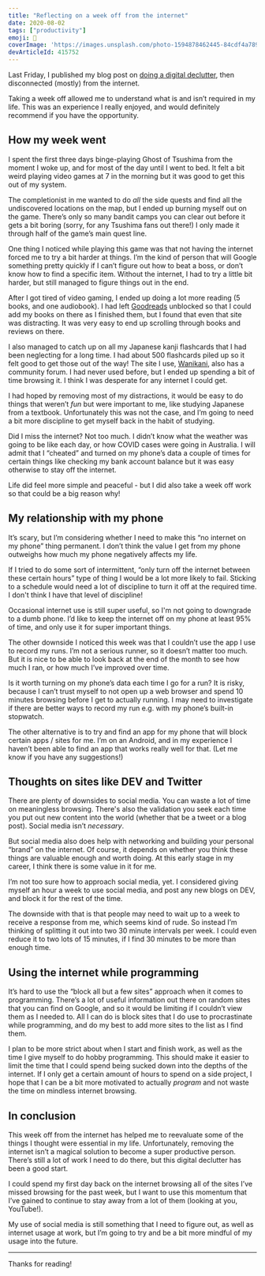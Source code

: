```yaml
---
title: "Reflecting on a week off from the internet"
date: 2020-08-02
tags: ["productivity"]
emoji: 🌴
coverImage: 'https://images.unsplash.com/photo-1594878462445-84cdf4a789d8?ixlib=rb-1.2.1&ixid=eyJhcHBfaWQiOjEyMDd9&auto=format&fit=crop&w=1867&q=80'
devArticleId: 415752
--- 
```


Last Friday, I published my blog post on [doing a digital declutter](/digital-declutter/), then disconnected (mostly) from the internet.

Taking a week off allowed me to understand what is and isn’t required in my life. This was an experience I really enjoyed, and would definitely recommend if you have the opportunity.

## How my week went

I spent the first three days binge-playing Ghost of Tsushima from the moment I woke up, and for most of the day until I went to bed. It felt a bit weird playing video games at 7 in the morning but it was good to get this out of my system. 

The completionist in me wanted to do _all_ the side quests and find all the undiscovered locations on the map, but I ended up burning myself out on the game. There’s only so many bandit camps you can clear out before it gets a bit boring (sorry, for any Tsushima fans out there!) I only made it through half of the game’s main quest line.

One thing I noticed while playing this game was that not having the internet forced me to try a bit harder at things. I’m the kind of person that will Google something pretty quickly if I can’t figure out how to beat a boss, or don’t know how to find a specific item. Without the internet, I had to try a little bit harder, but still managed to figure things out in the end.

After I got tired of video gaming, I ended up doing a lot more reading (5 books, and one audiobook). I had left [Goodreads](https://www.goodreads.com) unblocked so that I could add my books on there as I finished them, but I found that even that site was distracting. It was very easy to end up scrolling through books and reviews on there.

I also managed to catch up on all my Japanese kanji flashcards that I had been neglecting for a long time. I had about 500 flashcards piled up so it felt good to get those out of the way! The site I use, [Wanikani](https://www.wanikani.com), also has a community forum. I had never used before, but I ended up spending a bit of time browsing it. I think I was desperate for any internet I could get.

I had hoped by removing most of my distractions, it would be easy to do things that weren’t _fun_ but were important to me, like studying Japanese from a textbook. Unfortunately this was not the case, and I’m going to need a bit more discipline to get myself back in the habit of studying.

Did I miss the internet? Not too much. I didn’t know what the weather was going to be like each day, or how COVID cases were going in Australia. I will admit that I “cheated” and turned on my phone’s data a couple of times for certain things like checking my bank account balance but it was easy otherwise to stay off the internet.

Life did feel more simple and peaceful - but I did also take a week off work so that could be a big reason why!

## My relationship with my phone

It’s scary, but I’m considering whether I need to make this “no internet on my phone” thing permanent. I don’t think the value I get from my phone outweighs how much my phone negatively affects my life.

If I tried to do some sort of intermittent, “only turn off the internet between these certain hours” type of thing I would be a lot more likely to fail. Sticking to a schedule would need a lot of discipline to turn it off at the required time. I don't think I have that level of discipline!

Occasional internet use is still super useful, so I'm not going to downgrade to a dumb phone. I’d like to keep the internet off on my phone at least 95% of time, and only use it for super important things.

The other downside I noticed this week was that I couldn’t use the app I use to record my runs. I’m not a serious runner, so it doesn’t matter too much. But it is nice to be able to look back at the end of the month to see how much I ran, or how much I’ve improved over time.

Is it worth turning on my phone’s data each time I go for a run? It is risky, because I can’t trust myself to not open up a web browser and spend 10 minutes browsing before I get to actually running. I may need to investigate if there are better ways to record my run e.g. with my phone’s built-in stopwatch.

The other alternative is to try and find an app for my phone that will block certain apps / sites for me. I’m on an Android, and in my experience I haven’t been able to find an app that works really well for that. (Let me know if you have any suggestions!)

## Thoughts on sites like DEV and Twitter

There are plenty of downsides to social media. You can waste a lot of time on meaningless browsing. There's also the validation you seek each time you put out new content into the world (whether that be a tweet or a blog post). Social media isn’t _necessary_.

But social media also does help with networking and building your personal “brand” on the internet. Of course, it depends on whether you think these things are valuable enough and worth doing. At this early stage in my career, I think there is some value in it for me.

I’m not too sure how to approach social media, yet. I considered giving myself an hour a week to use social media, and post any new blogs on DEV, and block it for the rest of the time. 

The downside with that is that people may need to wait up to a week to receive a response from me, which seems kind of rude. So instead I’m thinking of splitting it out into two 30 minute intervals per week. I could even reduce it to two lots of 15 minutes, if I find 30 minutes to be more than enough time.

## Using the internet while programming

It’s hard to use the “block all but a few sites” approach when it comes to programming. There’s a lot of useful information out there on random sites that you can find on Google, and so it would be limiting if I couldn’t view them as I needed to. All I can do is block sites that I do use to procrastinate while programming, and do my best to add more sites to the list as I find them.

I plan to be more strict about when I start and finish work, as well as the time I give myself to do hobby programming. This should make it easier to limit the time that I could spend being sucked down into the depths of the internet. If I only get a certain amount of hours to spend on a side project, I hope that I can be a bit more motivated to actually _program_ and not waste the time on mindless internet browsing.

## In conclusion

This week off from the internet has helped me to reevaluate some of the things I thought were essential in my life. Unfortunately, removing the internet isn’t a magical solution to become a super productive person. There’s still a lot of work I need to do there, but this digital declutter has been a good start.

I could spend my first day back on the internet browsing all of the sites I’ve missed browsing for the past week, but I want to use this momentum that I’ve gained to continue to stay away from a lot of them (looking at you, YouTube!). 

My use of social media is still something that I need to figure out, as well as internet usage at work, but I’m going to try and be a bit more mindful of my usage into the future.

----

Thanks for reading!

